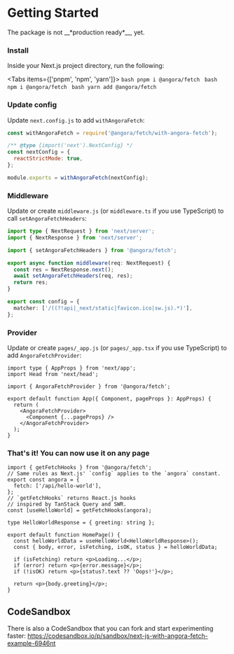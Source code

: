 
# Getting Started

<Callout type="warning" emoji="⚠️">
  The package is not __*production ready*__, yet.
</Callout>

<div className="steps-container">

### Install

Inside your Next.js project directory, run the following:

<Tabs items={['pnpm', 'npm', 'yarn']}>
  <Tab>
    ```bash
    pnpm i @angora/fetch
    ```
  </Tab>
  <Tab>
    ```bash
    npm i @angora/fetch
    ```
  </Tab>
  <Tab>
    ```bash
    yarn add @angora/fetch
    ```
  </Tab>
</Tabs>

### Update config

Update `next.config.js` to add `withAngoraFetch`:

```javascript filename="next.config.js" {1,8} 
const withAngoraFetch = require('@angora/fetch/with-angora-fetch');

/** @type {import('next').NextConfig} */
const nextConfig = {
  reactStrictMode: true,
};

module.exports = withAngoraFetch(nextConfig);
```

### Middleware

Update or create `middleware.js` (or `middleware.ts` if you use TypeScript) to 
call `setAngoraFetchHeaders`:

```typescript filename="middleware.ts" {4,8}
import type { NextRequest } from 'next/server';
import { NextResponse } from 'next/server';

import { setAngoraFetchHeaders } from '@angora/fetch';

export async function middleware(req: NextRequest) {
  const res = NextResponse.next();
  await setAngoraFetchHeaders(req, res);
  return res;
}

export const config = {
  matcher: ['/((?!api|_next/static|favicon.ico|sw.js).*)'],
};
```

### Provider

Update or create `pages/_app.js` (or `pages/_app.tsx` if you use TypeScript) to 
add `AngoraFetchProvider`:

```tsx filename="pages/_app.tsx" {4,8,10}
import type { AppProps } from 'next/app';
import Head from 'next/head';

import { AngoraFetchProvider } from '@angora/fetch';

export default function App({ Component, pageProps }: AppProps) {
  return (
    <AngoraFetchProvider>
      <Component {...pageProps} />
    </AngoraFetchProvider>
  );
}
```

### That's it! You can now use it on any page

```tsx filename="pages/index.tsx"
import { getFetchHooks } from '@angora/fetch';
// Same rules as Next.js' `config` applies to the `angora` constant.
export const angora = {
  fetch: ['/api/hello-world'],
};
// `getFetchHooks` returns React.js hooks
// inspired by TanStack Query and SWR.
const [useHelloWorld] = getFetchHooks(angora);

type HelloWorldResponse = { greeting: string };

export default function HomePage() {
  const helloWorldData = useHelloWorld<HelloWorldResponse>();
  const { body, error, isFetching, isOK, status } = helloWorldData;

  if (isFetching) return <p>Loading...</p>;
  if (error) return <p>{error.message}</p>;
  if (!isOK) return <p>{status?.text ?? 'Oops!'}</p>;

  return <p>{body.greeting}</p>;
}
```

</div>

## CodeSandbox

There is also a CodeSandbox that you can fork and start experimenting faster: 
https://codesandbox.io/p/sandbox/next-js-with-angora-fetch-example-6946nt
